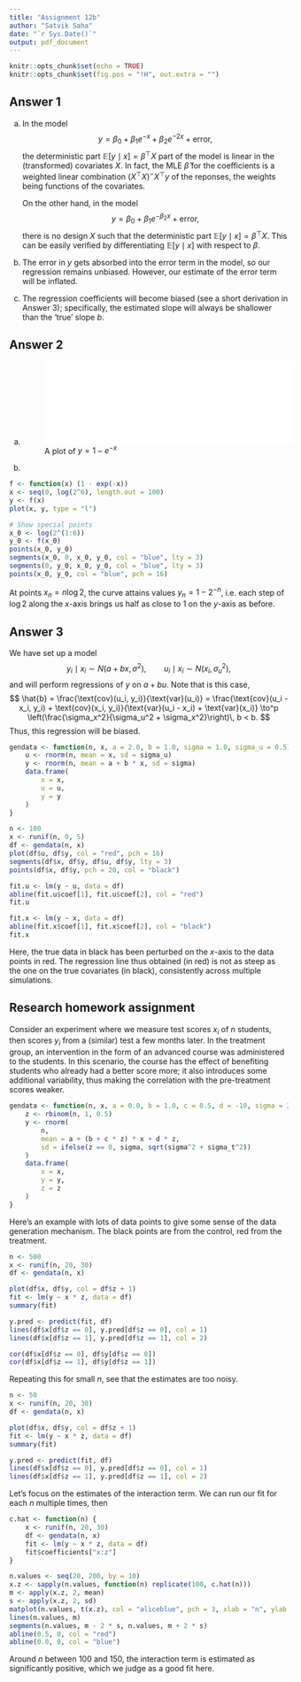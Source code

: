 ```yaml
---
title: "Assignment 12b"
author: "Satvik Saha"
date: "`r Sys.Date()`"
output: pdf_document
---
```


```r
knitr::opts_chunk$set(echo = TRUE)
knitr::opts_chunk$set(fig.pos = "!H", out.extra = "")
```

## Answer 1

(a) In the model $$
        y = \beta_0 + \beta_1 e^{-x} + \beta_2 e^{-2x} + \text{error},
    $$ the deterministic part $\mathbb{E}[y\mid x] = \beta^\top X$ part of the
    model is linear in the (transformed) covariates $X$.
    In fact, the MLE $\hat{\beta}$ for the coefficients is a weighted linear
    combination $(X^\top X)^{-}X^\top y$ of the reponses, the weights being
    functions of the covariates.

    On the other hand, in the model $$
        y = \beta_0 + \beta_1 e^{-\beta_2 x} + \text{error},
    $$ there is no design $X$ such that the deterministic part
    $\mathbb{E}[y\mid x] = \beta^\top X$.
    This can be easily verified by differentiating $\mathbb{E}[y\mid x]$ with
    respect to $\beta$.


(b) The error in $y$ gets absorbed into the error term in the model, so our
    regression remains unbiased.
    However, our estimate of the error term will be inflated.


(c) The regression coefficients will become biased (see a short derivation in
    Answer 3); specifically, the estimated slope will always be shallower than
    the 'true' slope $b$.




## Answer 2

(a) ![A plot of $y = 1 - e^{-x}$](12b2a.pdf){width=450px}


(b)
``` r
f <- function(x) (1 - exp(-x))
x <- seq(0, log(2^6), length.out = 100)
y <- f(x)
plot(x, y, type = "l")

# Show special points
x_0 <- log(2^(1:6))
y_0 <- f(x_0)
points(x_0, y_0)
segments(x_0, 0, x_0, y_0, col = "blue", lty = 3)
segments(0, y_0, x_0, y_0, col = "blue", lty = 3)
points(x_0, y_0, col = "blue", pch = 16)
```

At points $x_n = n\log{2}$, the curve attains values $y_n = 1 - 2^{-n}$, i.e. each step of $\log{2}$ along the $x$-axis brings us half as close to $1$ on the $y$-axis as before.



## Answer 3

We have set up a model $$
    y_i\mid x_i \sim N(a + bx, \sigma^2), \qquad
    u_i \mid x_i \sim N(x_i, \sigma_{u}^2),
$$ and will perform regressions of $y$ on $a + bu$.
Note that is this case, $$
    \hat{b}
        = \frac{\text{cov}(u_i, y_i)}{\text{var}(u_i)}
        = \frac{\text{cov}(u_i - x_i, y_i) + \text{cov}(x_i, y_i)}{\text{var}(u_i - x_i) + \text{var}(x_i)}
        \to^p \left(\frac{\sigma_x^2}{\sigma_u^2 + \sigma_x^2}\right)\, b
        < b.
$$
Thus, this regression will be biased.

``` r
gendata <- function(n, x, a = 2.0, b = 1.0, sigma = 1.0, sigma_u = 0.5) {
    u <- rnorm(n, mean = x, sd = sigma_u)
    y <- rnorm(n, mean = a + b * x, sd = sigma)
    data.frame(
        x = x,
        u = u,
        y = y
    )
}
```

``` r
n <- 100
x <- runif(n, 0, 5)
df <- gendata(n, x)
plot(df$u, df$y, col = "red", pch = 16)
segments(df$x, df$y, df$u, df$y, lty = 3)
points(df$x, df$y, pch = 20, col = "black")

fit.u <- lm(y ~ u, data = df)
abline(fit.u$coef[1], fit.u$coef[2], col = "red")
fit.u

fit.x <- lm(y ~ x, data = df)
abline(fit.x$coef[1], fit.x$coef[2], col = "black")
fit.x
```

Here, the true data in black has been perturbed on the $x$-axis to the data
points in red.
The regression line thus obtained (in red) is not as steep as the one on the
true covariates (in black), consistently across multiple simulations.




## Research homework assignment

Consider an experiment where we measure test scores $x_i$ of $n$ students, then
scores $y_i$ from a (similar) test a few months later.
In the treatment group, an intervention in the form of an advanced course was
administered to the students.
In this scenario, the course has the effect of benefiting students who already had a better score more; it also introduces some additional variability, thus making the correlation with the pre-treatment scores weaker.

``` r
gendata <- function(n, x, a = 0.0, b = 1.0, c = 0.5, d = -10, sigma = 2.0, sigma_t = 4.0) {
    z <- rbinom(n, 1, 0.5)
    y <- rnorm(
        n,
        mean = a + (b + c * z) * x + d * z,
        sd = ifelse(z == 0, sigma, sqrt(sigma^2 + sigma_t^2))
    )
    data.frame(
        x = x,
        y = y,
        z = z
    )
}
```

Here's an example with lots of data points to give some sense of the data
generation mechanism.
The black points are from the control, red from the treatment.
``` r
n <- 500
x <- runif(n, 20, 30)
df <- gendata(n, x)

plot(df$x, df$y, col = df$z + 1)
fit <- lm(y ~ x * z, data = df)
summary(fit)

y.pred <- predict(fit, df)
lines(df$x[df$z == 0], y.pred[df$z == 0], col = 1)
lines(df$x[df$z == 1], y.pred[df$z == 1], col = 2)

cor(df$x[df$z == 0], df$y[df$z == 0])
cor(df$x[df$z == 1], df$y[df$z == 1])
```

Repeating this for small $n$, see that the estimates are too noisy.

``` r
n <- 50
x <- runif(n, 20, 30)
df <- gendata(n, x)

plot(df$x, df$y, col = df$z + 1)
fit <- lm(y ~ x * z, data = df)
summary(fit)

y.pred <- predict(fit, df)
lines(df$x[df$z == 0], y.pred[df$z == 0], col = 1)
lines(df$x[df$z == 1], y.pred[df$z == 1], col = 2)
```

Let's focus on the estimates of the interaction term.
We can run our fit for each $n$ multiple times, then 
``` r
c.hat <- function(n) {
    x <- runif(n, 20, 30)
    df <- gendata(n, x)
    fit <- lm(y ~ x * z, data = df)
    fit$coefficients["x:z"]
}

n.values <- seq(20, 200, by = 10)
x.z <- sapply(n.values, function(n) replicate(100, c.hat(n)))
m <- apply(x.z, 2, mean)
s <- apply(x.z, 2, sd)
matplot(n.values, t(x.z), col = "aliceblue", pch = 3, xlab = "n", ylab = "Estimate x:z")
lines(n.values, m)
segments(n.values, m - 2 * s, n.values, m + 2 * s)
abline(0.5, 0, col = "red")
abline(0.0, 0, col = "blue")
```

Around $n$ between $100$ and $150$, the interaction term is estimated as
significantly positive, which we judge as a good fit here.
